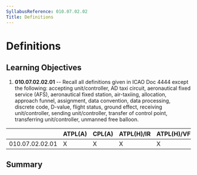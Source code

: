 ```yaml
---
SyllabusReference: 010.07.02.02
Title: Definitions
---
```


# Definitions

## Learning Objectives

1.  **010.07.02.02.01** -- Recall all definitions given in ICAO Doc 4444 except
    the following: accepting unit/controller, AD taxi circuit, aeronautical fixed
    service (AFS), aeronautical fixed station, air-taxiing, allocation, approach
    funnel, assignment, data convention, data processing, discrete code, D-value,
    flight status, ground effect, receiving unit/controller, sending
    unit/controller, transfer of control point, transferring unit/controller,
    unmanned free balloon.

|                 | ATPL(A) | CPL(A) | ATPL(H)/IR | ATPL(H)/VFR | CPL(H) | IR  | CBIR(A) |
| --------------- | ------- | ------ | ---------- | ----------- | ------ | --- | ------- |
| 010.07.02.02.01 | X       | X      | X          | X           | X      | X   |         |

## Summary

